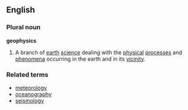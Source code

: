 ==English==
===Plural noun===
'''geophysics'''
#A branch of [[earth]] [[science]] dealing with the [[physical]] [[process]]es and [[phenomena]] occurring in the earth and in its [[vicinity]].
===Related terms===
*[[meteorology]]
*[[oceanography]]
*[[seismology]]